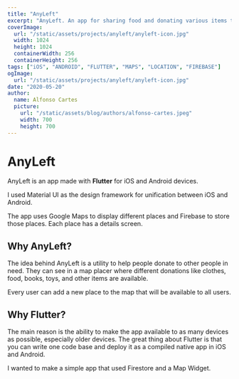 ```yaml
---
title: "AnyLeft"
excerpt: "AnyLeft. An app for sharing food and donating various items to people in need. Take a look at how it was made, what technologies where used and why..."
coverImage: 
  url: "/static/assets/projects/anyleft/anyleft-icon.jpg"
  width: 1024
  height: 1024
  containerWidth: 256
  containerHeight: 256
tags: ["iOS", "ANDROID", "FLUTTER", "MAPS", "LOCATION", "FIREBASE"]
ogImage:
  url: "/static/assets/projects/anyleft/anyleft-icon.jpg"
date: "2020-05-20"
author:
  name: Alfonso Cartes
  picture: 
    url: "/static/assets/blog/authors/alfonso-cartes.jpeg"
    width: 700
    height: 700
---
```


# AnyLeft

AnyLeft is an app made with **Flutter** for iOS and Android devices.

I used Material UI as the design framework for unification between iOS and Android.

The app uses Google Maps to display different places and Firebase to store those places. Each place has a details screen.

<!-- ADD SCREENSHOTS -->

## Why AnyLeft?

The idea behind AnyLeft is a utility to help people donate to other people in need. They can see in a map placer where different donations like clothes, food, books, toys, and other items are available.

Every user can add a new place to the map that will be available to all users.

## Why Flutter?

The main reason is the ability to make the app available to as many devices as possible, especially older devices. The great thing about Flutter is that you can write one code base and deploy it as a compiled native app in iOS and Android.

I wanted to make a simple app that used Firestore and a Map Widget.

<!--## Code explanation

[Take a look at the code on GitHub](https.//www.github.com)-->

<!-- When a user adds a place in the map using the map button controllers, the map controllers are changed to a target icon where the user can centre the map in a specific place. Then the detail screen opens and the user can select anything. Every Flutter Stateful Widget card in that screen is handled via local state the state of the compiled items is handled through the Provider State Management package. Once the user taps the saved button, the app calls the model that uses the Firebase API to add the place in the Firestore database.

### How the project is structured

The app has four main folders: services, model, screens, widgets (going from backend to frontend).

#### Services

The services folder contains the files necessary for location, networking, shared preferences, and other interactions with APIs and system services via Flutter Packages.

#### Model

This is the folder where the classes of each type of service are. Also, the implementation of the Firestore data handling can be found in the files that end in *_data.dart* 

#### Screens

The screens are stored in this folder. They are divided into a details screen for each service and a homepage screen.

#### Widgets

These are the widgets used by the screens, a map widget for each service and some functional widgets used by some detail screens. -->